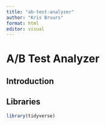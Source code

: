 ```yaml
---
title: "ab-test-analyzer"
author: "Kris Bruurs"
format: html
editor: visual
---
```


# A/B Test Analyzer

## Introduction

## Libraries

```r
library(tidyverse)
```

